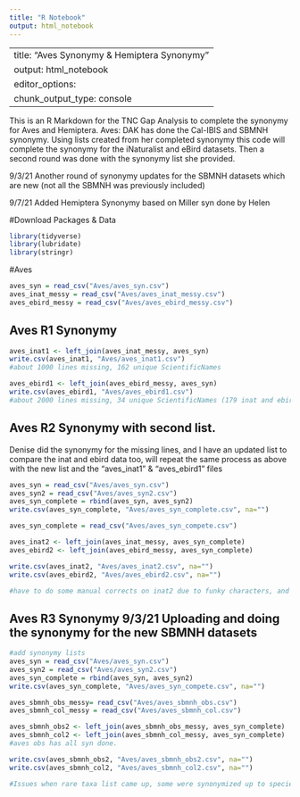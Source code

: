 ```yaml
---
title: "R Notebook"
output: html_notebook
---
```


---
title: "Aves Synonymy & Hemiptera Synonymy"
output: html_notebook
editor_options: 
  chunk_output_type: console
---

This is an R Markdown for the TNC Gap Analysis to complete the synonymy for Aves and Hemiptera. Aves: DAK has done the Cal-IBIS and SBMNH synonymy. Using lists created from her completed synonymy this code will complete the synonymy for the iNaturalist and eBird datasets. Then a second round was done with the synonymy list she provided. 

9/3/21 Another round of synonymy updates for the SBMNH datasets which are new (not all the SBMNH was previously included)

9/7/21 Added Hemiptera Synonymy based on Miller syn done by Helen


#Download Packages & Data
```r
library(tidyverse)
library(lubridate)
library(stringr)
```

#Aves
```r
aves_syn = read_csv("Aves/aves_syn.csv")
aves_inat_messy = read_csv("Aves/aves_inat_messy.csv")
aves_ebird_messy = read_csv("Aves/aves_ebird_messy.csv")

```

## Aves R1 Synonymy
```r
aves_inat1 <- left_join(aves_inat_messy, aves_syn)
write.csv(aves_inat1, "Aves/aves_inat1.csv")
#about 1000 lines missing, 162 unique ScientificNames

aves_ebird1 <- left_join(aves_ebird_messy, aves_syn)
write.csv(aves_ebird1, "Aves/aves_ebird1.csv")
#about 2000 lines missing, 34 unique ScientificNames (179 inat and ebird combined)


```

## Aves R2 Synonymy with second list.
Denise did the synonymy for the missing lines, and I have an updated list to compare the inat and ebird data too, will repeat the same process as above with the new list and the "aves_inat1" & "aves_ebird1" files 

```r
aves_syn = read_csv("Aves/aves_syn.csv")
aves_syn2 = read_csv("Aves/aves_syn2.csv")
aves_syn_complete = rbind(aves_syn, aves_syn2)
write.csv(aves_syn_complete, "Aves/aves_syn_complete.csv", na="")

aves_syn_complete = read_csv("Aves/aves_syn_compete.csv")

aves_inat2 <- left_join(aves_inat_messy, aves_syn_complete)
aves_ebird2 <- left_join(aves_ebird_messy, aves_syn_complete)

write.csv(aves_inat2, "Aves/aves_inat2.csv", na="")
write.csv(aves_ebird2, "Aves/aves_ebird2.csv", na="")

#have to do some manual corrects on inat2 due to funky characters, and removed MX islands, now inat3
```

## Aves R3 Synonymy 9/3/21 Uploading and doing the synonymy for the new SBMNH datasets 
```r
#add synonymy lists
aves_syn = read_csv("Aves/aves_syn.csv")
aves_syn2 = read_csv("Aves/aves_syn2.csv")
aves_syn_complete = rbind(aves_syn, aves_syn2)
write.csv(aves_syn_complete, "Aves/aves_syn_compete.csv", na="")

aves_sbmnh_obs_messy= read_csv("Aves/aves_sbmnh_obs.csv")
aves_sbmnh_col_messy = read_csv("Aves/aves_sbmnh_col.csv")

aves_sbmnh_obs2 <- left_join(aves_sbmnh_obs_messy, aves_syn_complete)
aves_sbmnh_col2 <- left_join(aves_sbmnh_col_messy, aves_syn_complete)
#aves obs has all syn done. 

write.csv(aves_sbmnh_obs2, "Aves/aves_sbmnh_obs2.csv", na="")
write.csv(aves_sbmnh_col2, "Aves/aves_sbmnh_col2.csv", na="")

#Issues when rare taxa list came up, some were synonymized up to species and there are subspecies on the list, fixed the inat and ebird synonymy here but because there were some unkwn changes done to the the sbmnh obs and col list I will do it separately in excel
```

